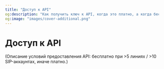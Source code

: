 ```yaml
---
title: "Доступ к API"
og:description: "Как получить ключ к API, когда это платно, а когда бесплатно"
og:image: "images/cover-additional.png"
---
```


# Доступ к API

(Описание условий предоставления API: бесплатно при >5 линиях / >10 SIP-аккаунтах, иначе платно.)

